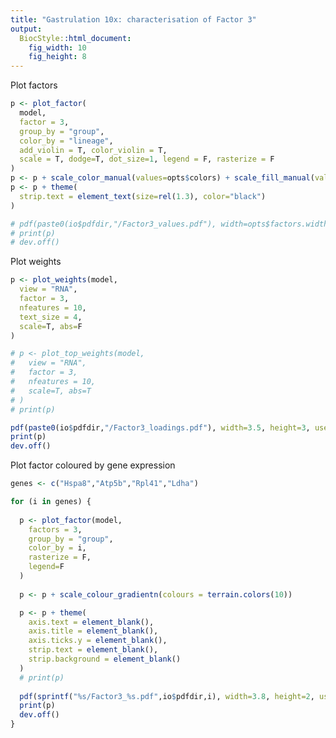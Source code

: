```yaml
---
title: "Gastrulation 10x: characterisation of Factor 3"
output: 
  BiocStyle::html_document: 
    fig_width: 10
    fig_height: 8
---
```



<!-- Factor 3  -->

Plot factors
```r
p <- plot_factor(
  model,
  factor = 3,
  group_by = "group",
  color_by = "lineage", 
  add_violin = T, color_violin = T,
  scale = T, dodge=T, dot_size=1, legend = F, rasterize = F
)
p <- p + scale_color_manual(values=opts$colors) + scale_fill_manual(values=opts$colors)
p <- p + theme(
  strip.text = element_text(size=rel(1.3), color="black")
)

# pdf(paste0(io$pdfdir,"/Factor3_values.pdf"), width=opts$factors.width, height=opts$factors.height, useDingbats = F)
# print(p)
# dev.off()
```

Plot weights
```r
p <- plot_weights(model,
  view = "RNA",
  factor = 3,
  nfeatures = 10,
  text_size = 4,
  scale=T, abs=F
)

# p <- plot_top_weights(model, 
#   view = "RNA", 
#   factor = 3, 
#   nfeatures = 10,
#   scale=T, abs=T
# )
# print(p)

pdf(paste0(io$pdfdir,"/Factor3_loadings.pdf"), width=3.5, height=3, useDingbats = F)
print(p)
dev.off()
```

Plot factor coloured by gene expression
```r
genes <- c("Hspa8","Atp5b","Rpl41","Ldha")

for (i in genes) {
  
  p <- plot_factor(model,
    factors = 3,
    group_by = "group",
    color_by = i,
    rasterize = F,
    legend=F
  )
  
  p <- p + scale_colour_gradientn(colours = terrain.colors(10))

  p <- p + theme(
    axis.text = element_blank(),
    axis.title = element_blank(),
    axis.ticks.y = element_blank(),
    strip.text = element_blank(),
    strip.background = element_blank()
  )
  # print(p)
  
  pdf(sprintf("%s/Factor3_%s.pdf",io$pdfdir,i), width=3.8, height=2, useDingbats = F)
  print(p)
  dev.off()
}
```
